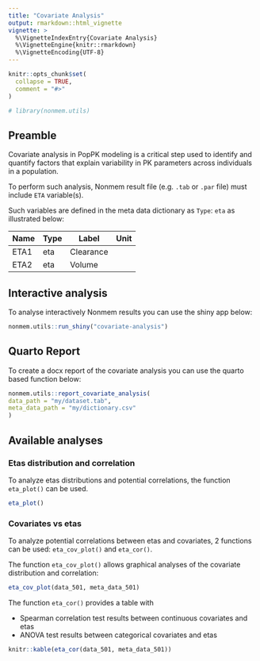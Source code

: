 ```yaml
---
title: "Covariate Analysis"
output: rmarkdown::html_vignette
vignette: >
  %\VignetteIndexEntry{Covariate Analysis}
  %\VignetteEngine{knitr::rmarkdown}
  %\VignetteEncoding{UTF-8}
---
```


```r
knitr::opts_chunk$set(
  collapse = TRUE,
  comment = "#>"
)
```

```r
# library(nonmem.utils)
```


## Preamble

Covariate analysis in PopPK modeling is a critical step used to identify and quantify factors that explain variability in PK parameters across individuals in a population.

To perform such analysis, Nonmem result file (e.g. `.tab` or `.par` file) must include `ETA` variable(s).

Such variables are defined in the meta data dictionary as `Type`: `eta` as illustrated below:

| Name | Type | Label | Unit |
|------|------|-------|------|
| ETA1 | eta  | Clearance |  |
| ETA2 | eta  | Volume    |  |

## Interactive analysis

To analyse interactively Nonmem results you can use the shiny app below:

```r
nonmem.utils::run_shiny("covariate-analysis")
```

## Quarto Report

To create a docx report of the covariate analysis you can use the quarto based function below:

```r
nonmem.utils::report_covariate_analysis(
data_path = "my/dataset.tab", 
meta_data_path = "my/dictionary.csv"
)
```

## Available analyses

### Etas distribution and correlation

To analyze etas distributions and potential correlations, the function `eta_plot()` can be used.

```r
eta_plot()
```

### Covariates vs etas

To analyze potential correlations between etas and covariates, 2 functions can be used: `eta_cov_plot()` and `eta_cor()`.

The function `eta_cov_plot()` allows graphical analyses of the covariate distribution and correlation:

```r
eta_cov_plot(data_501, meta_data_501)
```

The function `eta_cor()` provides a table with 

- Spearman correlation test results between continuous covariates and etas
- ANOVA test results between categorical covariates and etas

```r
knitr::kable(eta_cor(data_501, meta_data_501))
```
